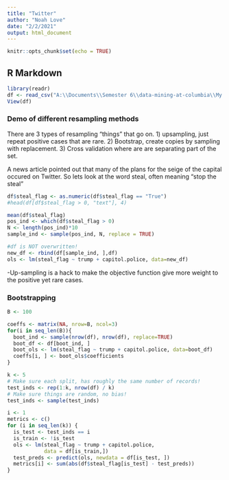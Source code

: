 ```yaml
---
title: "Twitter"
author: "Noah Love"
date: "2/2/2021"
output: html_document
---
```


```r
knitr::opts_chunk$set(echo = TRUE)
```

## R Markdown

```r
library(readr)
df <- read_csv("A:\\Documents\\Semester 6\\data-mining-at-columbia\\My Class Notes\\small_non_retweets_dc_inaug_steal.csv")
View(df)


```


### Demo of different resampling methods

There are 3 types of resampling "things" that go on. 1) upsampling, just repeat positive cases that are rare. 2) Bootstrap, create copies by sampling with replacement. 3) Cross validation where are are separating part of the set. 

A news article pointed out that many of the plans for the seige of the capital occured on Twitter. So lets look at the word steal, often meaning "stop the steal"

```r
df$steal_flag <- as.numeric(df$steal_flag == "True")
#head(df[df$steal_flag > 0, "text"], 4)

mean(df$steal_flag)
pos_ind <- which(df$steal_flag > 0)
N <- length(pos_ind)*10
sample_ind <- sample(pos_ind, N, replace = TRUE)

#df is NOT overwritten!
new_df <- rbind(df[sample_ind, ],df)
ols <- lm(steal_flag ~ trump + capitol.police, data=new_df)
```

-Up-sampling is a hack to make the objective function give more weight to the positive yet rare cases. 


### Bootstrapping

```r
B <- 100

coeffs <- matrix(NA, nrow=B, ncol=3)
for(i in seq_len(B)){
  boot_ind <- sample(nrow(df), nrow(df), replace=TRUE)
  boot_df <- df[boot_ind, ]
  boot_ols <- lm(steal_flag ~ trump + capitol.police, data=boot_df)
  coeffs[i, ] <- boot_ols$coefficients
}

```


```r
k <- 5
# Make sure each split, has roughly the same number of records!
test_inds <- rep(1:k, nrow(df) / k)
# Make sure things are random, no bias!
test_inds <- sample(test_inds)

i <- 1
metrics <- c()
for (i in seq_len(k)) {
  is_test <- test_inds == i
  is_train <- !is_test
  ols <- lm(steal_flag ~ trump + capitol.police,
            data = df[is_train,])
  test_preds <- predict(ols, newdata = df[is_test, ])
  metrics[i] <- sum(abs(df$steal_flag[is_test] - test_preds))
}



```


